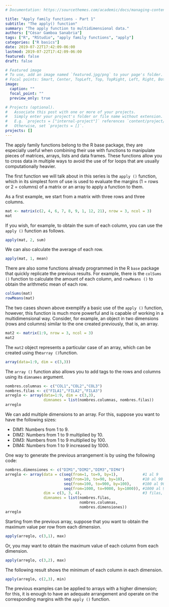 ```yaml
---
# Documentation: https://sourcethemes.com/academic/docs/managing-content/

title: "Apply family functions - Part 1"
subtitle: "The apply() function"
summary: "The apply function to multidimensional data."
authors: ["César Gamboa Sanabria"]
tags: ["R", "RStudio", "apply family functions", "apply"]
categories: ["R basics"]
date: 2019-07-22T17:42:09-06:00
lastmod: 2019-07-22T17:42:09-06:00
featured: false
draft: false

# Featured image
# To use, add an image named `featured.jpg/png` to your page's folder.
# Focal points: Smart, Center, TopLeft, Top, TopRight, Left, Right, BottomLeft, Bottom, BottomRight.
image:
  caption: ""
  focal_point: ""
  preview_only: true

# Projects (optional).
#   Associate this post with one or more of your projects.
#   Simply enter your project's folder or file name without extension.
#   E.g. `projects = ["internal-project"]` references `content/project/deep-learning/index.md`.
#   Otherwise, set `projects = []`.
projects: []
---
```


The apply family functions belong to the R base package, they are especially useful when combining their use with functions to manipulate pieces of matrices, arrays, lists and data frames. These functions allow you to cross data in multiple ways to avoid the use of for loops that are usually computationally heavier.

The first function we will talk about in this series is the `apply ()` function, which in its simplest form of use is used to evaluate the margins (1 = rows or 2 = columns) of a matrix or an array to apply a function to them.

As a first example, we start from a matrix with three rows and three columns.

```r
mat <- matrix(c(2, 4, 6, 7, 8, 9, 1, 12, 21), nrow = 3, ncol = 3)
mat
```

If you wish, for example, to obtain the sum of each column, you can use the `apply ()` function as follows.

```r
apply(mat, 2, sum)
```

We can also calculate the average of each row.

```r
apply(mat, 1, mean)
```

There are also some functions already programmed in the R `base` package that quickly replicate the previous results. For example, there is the `colSums ()` function to calculate the amount of each column, and `rowMeans ()` to obtain the arithmetic mean of each row.

```r
colSums(mat)
rowMeans(mat)
```

The two cases shown above exemplify a basic use of the `apply ()` function, however, this function is much more powerful and is capable of working in a multidimensional way. Consider, for example, an object in two dimensions (rows and columns) similar to the one created previously, that is, an array.

```r
mat2 <- matrix(1:9, nrow = 3, ncol = 3)
mat2
```

The `mat2` object represents a particular case of an array, which can be created using the` array () `function.

```r
array(data=1:9, dim = c(3,3))
```

The `array ()` function also allows you to add tags to the rows and columns using its `dimnames` argument.

```r
nombres.columnas <- c("COL1","COL2","COL3")
nombres.filas <- c("FILA1","FILA2","FILA3")
arreglo <- array(data=1:9, dim = c(3,3), 
                 dimnames = list(nombres.columnas, nombres.filas))
arreglo
```

We can add multiple dimensions to an array. For this, suppose you want to have the following sizes:

 - DIM1: Numbers from 1 to 9.
 - DIM2: Numbers from 1 to 9 multiplied by 10.
 - DIM3: Numbers from 1 to 9 multiplied by 100.
 - DIM4: Numbers from 1 to 9 increased by 1000.

One way to generate the previous arrangement is by using the following code:

```r
nombres.dimensiones <- c("DIM1","DIM2","DIM3","DIM4")
arreglo <- array(data = c(seq(from=1, to=9, by=1),           #1 al 9
                          seq(from=10, to=90, by=10),        #10 al 90
                          seq(from=100, to=900, by=100),     #100 al 900
                          seq(from=1000, to=9000, by=1000)), #1000 al 9000
                 dim = c(3, 3, 4),                           #3 filas, 3 columnas y 4 dimensiones
                 dimnames = list(nombres.filas,
                                 nombres.columnas,
                                 nombres.dimensiones))
arreglo
```

Starting from the previous array, suppose that you want to obtain the maximum value per row from each dimension.

```r
apply(arreglo, c(3,1), max)
```

Or, you may want to obtain the maximum value of each column from each dimension.

```r
apply(arreglo, c(3,2), max)
```

The following result shows the minimum of each column in each dimension.

```r
apply(arreglo, c(2,3), min)
```

The previous examples can be applied to arrays with a higher dimension; for this, it is enough to have an adequate arrangement and operate on the corresponding margins with the `apply ()` function.
